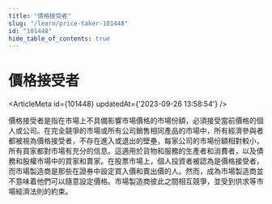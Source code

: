 ```yaml
---
title: "價格接受者"
slug: "/learn/price-taker-101448"
id: "101448"
hide_table_of_contents: true
---
```



# 價格接受者

<ArticleMeta id={101448} updatedAt={'2023-09-26 13:58:54'} />
<div className='border-solid border-b border-t-0 my-4 border-[var(--ifm-color-gray-300)]' />

價格接受者是指在市場上不具備影響市場價格的市場份額，必須接受當前價格的個人或公司。在完全競爭的市場或所有公司銷售相同產品的市場中，所有經濟參與者都被視為價格接受者，不存在進入或退出的壁壘，每家公司的市場份額相對較小，所有買家都對市場有充分的信息。這適用於貨物和服務的生產者和消費者，以及債務和股權市場中的買家和賣家。在股票市場上，個人投資者被認為是價格接受者，而市場製造商是那些在證券中設定買入價和賣出價的人。然而，成為市場製造商並不意味着他們可以隨意設定價格。市場製造商彼此之間相互競爭，並受到供求等市場經濟法則的約束。
